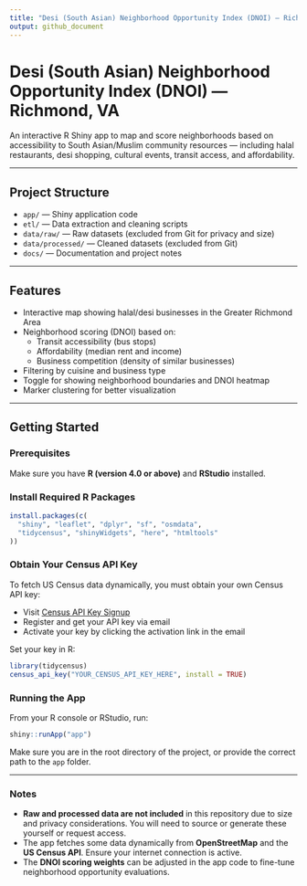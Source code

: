 ```yaml
---
title: "Desi (South Asian) Neighborhood Opportunity Index (DNOI) — Richmond, VA"
output: github_document
---
```


# Desi (South Asian) Neighborhood Opportunity Index (DNOI) — Richmond, VA

An interactive R Shiny app to map and score neighborhoods based on accessibility to South Asian/Muslim community resources — including halal restaurants, desi shopping, cultural events, transit access, and affordability.

---

## Project Structure

- `app/` — Shiny application code  
- `etl/` — Data extraction and cleaning scripts  
- `data/raw/` — Raw datasets (excluded from Git for privacy and size)  
- `data/processed/` — Cleaned datasets (excluded from Git)  
- `docs/` — Documentation and project notes  

---

## Features

- Interactive map showing halal/desi businesses in the Greater Richmond Area  
- Neighborhood scoring (DNOI) based on:  
  - Transit accessibility (bus stops)  
  - Affordability (median rent and income)  
  - Business competition (density of similar businesses)  
- Filtering by cuisine and business type  
- Toggle for showing neighborhood boundaries and DNOI heatmap  
- Marker clustering for better visualization  

---

## Getting Started

### Prerequisites

Make sure you have **R (version 4.0 or above)** and **RStudio** installed.

### Install Required R Packages

```r
install.packages(c(
  "shiny", "leaflet", "dplyr", "sf", "osmdata", 
  "tidycensus", "shinyWidgets", "here", "htmltools"
))
```

### Obtain Your Census API Key

To fetch US Census data dynamically, you must obtain your own Census API key:

- Visit [Census API Key Signup](https://api.census.gov/data/key_signup.html)  
- Register and get your API key via email  
- Activate your key by clicking the activation link in the email  

Set your key in R:

```r
library(tidycensus)
census_api_key("YOUR_CENSUS_API_KEY_HERE", install = TRUE)
```

### Running the App

From your R console or RStudio, run:

```r
shiny::runApp("app")
```

Make sure you are in the root directory of the project, or provide the correct path to the `app` folder.

---

### Notes

- **Raw and processed data are not included** in this repository due to size and privacy considerations. You will need to source or generate these yourself or request access.  
- The app fetches some data dynamically from **OpenStreetMap** and the **US Census API**. Ensure your internet connection is active.  
- The **DNOI scoring weights** can be adjusted in the app code to fine-tune neighborhood opportunity evaluations.
